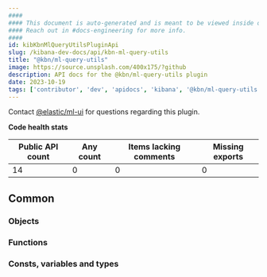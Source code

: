 ```yaml
---
####
#### This document is auto-generated and is meant to be viewed inside our experimental, new docs system.
#### Reach out in #docs-engineering for more info.
####
id: kibKbnMlQueryUtilsPluginApi
slug: /kibana-dev-docs/api/kbn-ml-query-utils
title: "@kbn/ml-query-utils"
image: https://source.unsplash.com/400x175/?github
description: API docs for the @kbn/ml-query-utils plugin
date: 2023-10-19
tags: ['contributor', 'dev', 'apidocs', 'kibana', '@kbn/ml-query-utils']
---
```




Contact [@elastic/ml-ui](https://github.com/orgs/elastic/teams/ml-ui) for questions regarding this plugin.

**Code health stats**

| Public API count  | Any count | Items lacking comments | Missing exports |
|-------------------|-----------|------------------------|-----------------|
| 14 | 0 | 0 | 0 |

## Common

### Objects
<DocDefinitionList data={kbnMlQueryUtilsObj.common.objects}/>

### Functions
<DocDefinitionList data={kbnMlQueryUtilsObj.common.functions}/>

### Consts, variables and types
<DocDefinitionList data={kbnMlQueryUtilsObj.common.misc}/>

